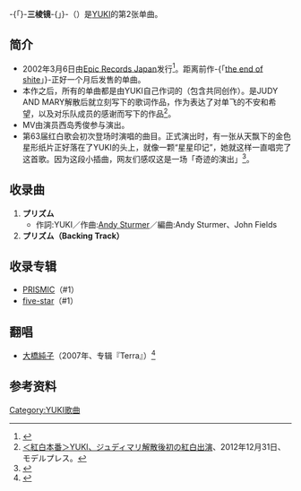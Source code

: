 {{Infobox Single|Name='''三棱镜'''<br />{{lang|ja|プリズム}}|Artist=[[YUKI_(歌手)|YUKI]]|Album=[[PRISMIC|PRISMIC]]|Released=2002年3月6日|Format=[[单曲|单曲]]|Genre=[[J-POP|J-POP]]|Length=|Label=[[Epic_Records_Japan|Epic Records Japan]]|Producer=[[アンディ・スターマー|Andy Sturmer]]|Chart position=* 11位（[[Oricon公信榜|Oricon公信榜]]） 
* 2002年度年間160位（Oricon公信榜）|Last single=[[the_end_of_shite|the end of shite]]<br />（2002年）|This single='''プリズム'''<br />（2002年）|Next single=[[66db|66db]]<br />（2002年）}}

-{「}-'''三棱镜'''-{」}-（{{lang-ja|'''プリズム'''}}）是[[YUKI_(歌手)|YUKI]]的第2张单曲。

== 简介 ==
* 2002年3月6日由[[史诗唱片日本|Epic Records Japan]]发行<ref>{{Cite web|url=http://www.sonymusic.co.jp/Music/Info/YUKI/disco/archive/?ESCL-2298|title=YUKI｜Discography｜プリズム|accessdate=2016-11-03|author=|date=|publisher=Epic Records Japan|archive-date=2016-11-04|archive-url=https://web.archive.org/web/20161104020053/http://www.sonymusic.co.jp/Music/Info/YUKI/disco/archive/?ESCL-2298|dead-url=no}}</ref>。距离前作-{「[[the_end_of_shite|the end of shite]]」}-正好一个月后发售的单曲。
* 本作之后，所有的单曲都是由YUKI自己作词的（包含共同创作）。是JUDY AND MARY解散后就立刻写下的歌词作品，作为表达了对单飞的不安和希望，以及对乐队成员的感谢而写下的作品<ref>[http://mdpr.jp/021218556 ＜紅白本番＞YUKI、ジュディマリ解散後初の紅白出演]{{Dead link}}、2012年12月31日、モデルプレス。</ref>。
* MV由演员西岛秀俊参与演出。
* 第63届红白歌会初次登场时演唱的曲目。正式演出时，有一张从天飘下的金色星形纸片正好落在了YUKI的头上，就像一颗“星星印记”，她就这样一直唱完了这首歌。因为这段小插曲，网友们感叹这是一场「奇迹的演出」<ref>{{cite web|url=http://www.excite.co.jp/News/entertainment_g/20130101/Techinsight_20130101_70363.html|title=やっぱり持ってるYUKI。紅白で頭に“星の印”が！|date=2013-01-01|accessdate=2016-11-02|publisher=Excite.News|archive-date=2016-11-03|archive-url=https://web.archive.org/web/20161103235308/http://www.excite.co.jp/News/entertainment_g/20130101/Techinsight_20130101_70363.html|dead-url=no}}</ref>。

== 收录曲 ==
# '''プリズム'''
#* 作詞:YUKI／作曲:[[アンディ・スターマー|Andy Sturmer]]／編曲:Andy Sturmer、John Fields
# '''プリズム（Backing Track）'''

== 收录专辑 ==
* [[PRISMIC|PRISMIC]]（#1）
* [[five-star|five-star]]（#1）

== 翻唱 ==
* [[大橋純子|大橋純子]]（2007年、专辑『Terra』）<ref>{{Cite web|url=http://junko-ohashi.com/disco_album_recent.html#20|title=夕張応援チャリティ・カヴァーアルバム「Terra」|accessdate=2016-11-03|author=|date=2007-07-19|publisher=ohashijunko.com|archive-date=2017-04-10|archive-url=https://web.archive.org/web/20170410151417/http://junko-ohashi.com/disco_album_recent.html#20|dead-url=no}}</ref>

== 参考资料 ==
{{Reflist}}
{{YUKI}}
[[Category:YUKI歌曲|Category:YUKI歌曲]]